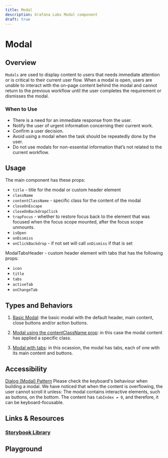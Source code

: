 ```yaml
---
title: Modal
description: Grafana Labs Modal component
draft: true
---
```


# Modal <Badge text='draft' color='orange'></Badge> <StorybookLink path='/docs/overlays-modal--basic'/>

## Overview
`Modals` are used to display content to users that needs immediate attention or is critical to their current user flow. When a modal is open, users are unable to interact with the on-page content behind the modal and cannot return to the previous workflow until the user completes the requirement or dismisses the modal.


### When to Use
- There is a need for an immediate response from the user. 
- Notify the user of urgent information concerning their current work.
- Confirm a user decision.
- Avoid using a modal when the task should be repeatedly done by the user.
- Do not use modals for non-essential information that’s not related to the current workflow.


## Usage
The main component has these props:
- `title` - title for the modal or custom header element
- `className` 
- `contentClassName` - specific class for the content of the modal
- `closeOnEscape`
- `closeOnBackdropClick`
- `trapFocus` - whether to restore focus back to the element that was focused when the focus scope mounted, after the focus scope unmounts.
- `isOpen`
- `onDismiss`
- `onClickBackdrop` - if not set will call `onDismiss` if that is set

ModalTabsHeader - custom header element with tabs that has the following props:
- `icon`
- `title`
- `tabs`
- `activeTab`
- `onChangeTab`


## Types and Behaviors
1. [Basic Modal](https://developers.grafana.com/ui/latest/index.html?path=/story/overlays-modal--basic): the basic modal with the default header, main content, close buttons and/or action buttons.

2. [Modal using the contentClassName prop](https://developers.grafana.com/ui/latest/index.html?path=/story/overlays-modal--using-content-class-name): in this case the modal content has applied a specific class.

3. [Modal with tabs](https://developers.grafana.com/ui/latest/index.html?path=/story/overlays-modal--with-tabs): in this ocassion, the modal has tabs, each of one with its main content and buttons.

## Accessibility 
[Dialog (Modal) Pattern](https://www.w3.org/WAI/ARIA/apg/patterns/dialog-modal/)
Please check the keyboard's behaviour when building a modal. We have noticed that when the content is overflowing, the user cannot scroll it unless:
The modal contains interactive elements, such as buttons, on the bottom.
The content has `tabIndex = 0`, and therefore, it can be keyboard-focusable.


## Links & Resources
### [Storybook Library](https://developers.grafana.com/ui/latest/index.html?path=/docs/overlays-modal--basic)

## Playground
<ComponentEmbed path='/story/overlays-modal--basic&full=1&shortcuts=false&singleStory=true' />
